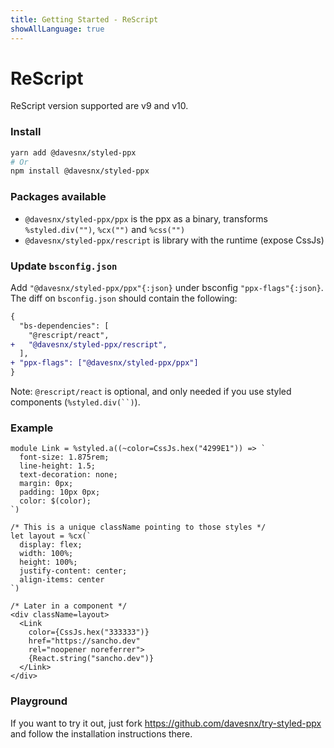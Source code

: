 ```yaml
---
title: Getting Started - ReScript
showAllLanguage: true
---
```



# ReScript

ReScript version supported are v9 and v10.

### Install

```bash
yarn add @davesnx/styled-ppx
# Or
npm install @davesnx/styled-ppx
```

### Packages available

- `@davesnx/styled-ppx/ppx` is the ppx as a binary, transforms `%styled.div("")`, `%cx("")` and `%css("")`
- `@davesnx/styled-ppx/rescript` is library with the runtime (expose CssJs)

### Update `bsconfig.json`

Add `"@davesnx/styled-ppx/ppx"{:json}` under bsconfig `"ppx-flags"{:json}`.
The diff on `bsconfig.json` should contain the following:

```diff
{
  "bs-dependencies": [
    "@rescript/react",
+   "@davesnx/styled-ppx/rescript",
  ],
+ "ppx-flags": ["@davesnx/styled-ppx/ppx"]
}
```

Note: `@rescript/react` is optional, and only needed if you use styled components (`%styled.div(``)`).

### Example

```rescript
module Link = %styled.a((~color=CssJs.hex("4299E1")) => `
  font-size: 1.875rem;
  line-height: 1.5;
  text-decoration: none;
  margin: 0px;
  padding: 10px 0px;
  color: $(color);
`)

/* This is a unique className pointing to those styles */
let layout = %cx(`
  display: flex;
  width: 100%;
  height: 100%;
  justify-content: center;
  align-items: center
`)

/* Later in a component */
<div className=layout>
  <Link
    color={CssJs.hex("333333")}
    href="https://sancho.dev"
    rel="noopener noreferrer">
    {React.string("sancho.dev")}
  </Link>
</div>
```

### Playground
If you want to try it out, just fork https://github.com/davesnx/try-styled-ppx and follow the installation instructions there.
